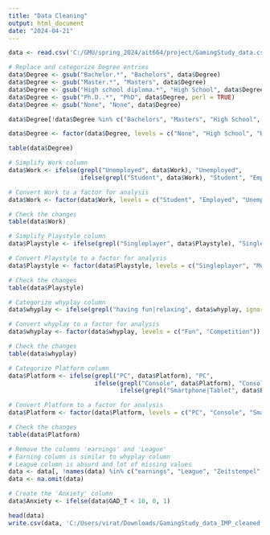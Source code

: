---
title: "Data Cleaning"
output: html_document
date: "2024-04-21"
---

```{r}
data <- read.csv('C:/GMU/spring_2024/ait664/project/GamingStudy_data.csv', fileEncoding = "ISO-8859-1")

# Replace and categorize Degree entries
data$Degree <- gsub("Bachelor.*", "Bachelors", data$Degree)
data$Degree <- gsub("Master.*", "Masters", data$Degree)
data$Degree <- gsub("High school diploma.*", "High School", data$Degree)
data$Degree <- gsub("Ph.D..*", "PhD", data$Degree, perl = TRUE)
data$Degree <- gsub("None", "None", data$Degree)

data$Degree[!data$Degree %in% c("Bachelors", "Masters", "High School", "PhD", "None")] <- "Other"

```
```{r}
data$Degree <- factor(data$Degree, levels = c("None", "High School", "Bachelors", "Masters", "PhD", "Other"))

table(data$Degree)
```

```{r}
# Simplify Work column
data$Work <- ifelse(grepl("Unemployed", data$Work), "Unemployed",
                    ifelse(grepl("Student", data$Work), "Student", "Employed"))

# Convert Work to a factor for analysis
data$Work <- factor(data$Work, levels = c("Student", "Employed", "Unemployed"))

# Check the changes
table(data$Work)
```

```{r}
# Simplify Playstyle column
data$Playstyle <- ifelse(grepl("Singleplayer", data$Playstyle), "Singleplayer", "Multiplayer")

# Convert Playstyle to a factor for analysis
data$Playstyle <- factor(data$Playstyle, levels = c("Singleplayer", "Multiplayer"))

# Check the changes
table(data$Playstyle)
```

```{r}
# Categorize whyplay column
data$whyplay <- ifelse(grepl("having fun|relaxing", data$whyplay, ignore.case = TRUE), "Fun", "Competition")

# Convert whyplay to a factor for analysis
data$whyplay <- factor(data$whyplay, levels = c("Fun", "Competition"))

# Check the changes
table(data$whyplay)
```
```{r}
# Categorize Platform column
data$Platform <- ifelse(grepl("PC", data$Platform), "PC",
                        ifelse(grepl("Console", data$Platform), "Console",
                               ifelse(grepl("Smartphone|Tablet", data$Platform), "Smartphone", "Other")))

# Convert Platform to a factor for analysis
data$Platform <- factor(data$Platform, levels = c("PC", "Console", "Smartphone", "Other"))

# Check the changes
table(data$Platform)
```

```{r}
# Remove the columns 'earnings' and 'League'
# Earning column is similar to whyplay column
# League column is absurd and lot of missing values
data <- data[, !names(data) %in% c("earnings", "League", "Zeitstempel", "highestleague", "accept", "Residence_ISO3", "Birthplace_ISO3", "Reference", "Unnamed..0")]
data <- na.omit(data)

# Create the 'Anxiety' column
data$Anxiety <- ifelse(data$GAD_T < 10, 0, 1)
```

```{r}
head(data)
write.csv(data, 'C:/Users/virat/Downloads/GamingStudy_data_IMP_cleaned.csv', row.names = FALSE)
```